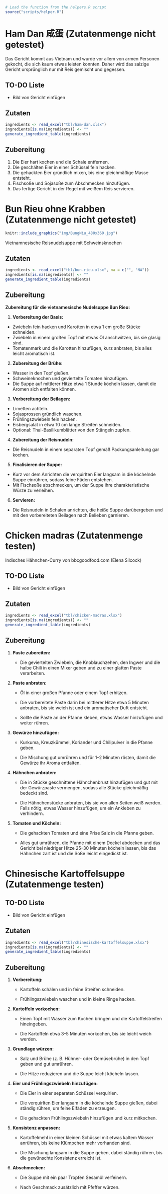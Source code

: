 ```r
# Load the function from the helpers.R script
source("scripts/helper.R")
```

# Ham Dan 咸蛋 (Zutatenmenge nicht getestet)

Das Gericht kommt aus Vietnam und wurde vor allem von armen Personen gekocht, die sich kaum etwas leisten konnten. Daher wird das salzige Gericht ursprünglich nur mit Reis gemischt und gegessen.

## TO-DO Liste

-   Bild von Gericht einfügen

## Zutaten

```r
ingredients <- read_excel("tbl/ham-dan.xlsx")
ingredients[is.na(ingredients)] <- ""
generate_ingredient_table(ingredients)
```

## Zubereitung

1.  Die Eier hart kochen und die Schale entfernen.
2.  Die geschälten Eier in einer Schüssel fein hacken.
3.  Die gehackten Eier gründlich mixen, bis eine gleichmäßige Masse entsteht.
4.  Fischsoße und Sojasoße zum Abschmecken hinzufügen.
5.  Das fertige Gericht in der Regel mit weißem Reis servieren.

# Bun Rieu ohne Krabben (Zutatenmenge nicht getestet)

```r
knitr::include_graphics("img/BungNiu_480x360.jpg")
```

Vietnamnesische Reisnudelsuppe mit Schweinsknochen

## Zutaten

```r
ingredients <- read_excel("tbl/bun-rieu.xlsx", na = c("", "NA"))
ingredients[is.na(ingredients)] <- ""
generate_ingredient_table(ingredients)
```

## Zubereitung

**Zubereitung für die vietnamesische Nudelsuppe Bun Rieu:**

1.  **Vorbereitung der Basis:**
  - Zwiebeln fein hacken und Karotten in etwa 1 cm große Stücke schneiden.
  - Zwiebeln in einem großen Topf mit etwas Öl anschwitzen, bis sie glasig sind.
  - Tomatenmark und die Karotten hinzufügen, kurz anbraten, bis alles leicht aromatisch ist.

2.  **Zubereitung der Brühe:**
  - Wasser in den Topf gießen.
  - Schweineknochen und geviertelte Tomaten hinzufügen.
  - Die Suppe auf mittlerer Hitze etwa 1 Stunde köcheln lassen, damit die Aromen sich entfalten können.

3.  **Vorbereitung der Beilagen:**
  -   Limetten achteln.
  -   Sojasprossen gründlich waschen.
  -   Frühlingszwiebeln fein hacken.
  -   Eisbergsalat in etwa 10 cm lange Streifen schneiden.
  -   Optional: Thai-Basilikumblätter von den Stängeln zupfen.

4.  **Zubereitung der Reisnudeln:**
  -   Die Reisnudeln in einem separaten Topf gemäß Packungsanleitung gar kochen.

5.  **Finalisieren der Suppe:**
  -   Kurz vor dem Anrichten die verquirlten Eier langsam in die köchelnde Suppe einrühren, sodass feine Fäden entstehen.
  -   Mit Fischsoße abschmecken, um der Suppe ihre charakteristische Würze zu verleihen.

6.  **Servieren:**
  -   Die Reisnudeln in Schalen anrichten, die heiße Suppe darübergeben und mit den vorbereiteten Beilagen nach Belieben garnieren.

# Chicken madras (Zutatenmenge testen)

Indisches Hähnchen-Curry von bbcgoodfood.com (Elena Silcock)

## TO-DO Liste

-   Bild von Gericht einfügen

## Zutaten

```r
ingredients <- read_excel("tbl/chicken-madras.xlsx")
ingredients[is.na(ingredients)] <- ""
generate_ingredient_table(ingredients)
```

## Zubereitung

1.  **Paste zubereiten:**

    -   Die geviertelten Zwiebeln, die Knoblauchzehen, den Ingwer und die halbe Chili in einen Mixer geben und zu einer glatten Paste verarbeiten.

2.  **Paste anbraten:**

    -   Öl in einer großen Pfanne oder einem Topf erhitzen.

    -   Die vorbereitete Paste darin bei mittlerer Hitze etwa 5 Minuten anbraten, bis sie weich ist und ein aromatischer Duft entsteht.

    -   Sollte die Paste an der Pfanne kleben, etwas Wasser hinzufügen und weiter rühren.

3.  **Gewürze hinzufügen:**

    -   Kurkuma, Kreuzkümmel, Koriander und Chilipulver in die Pfanne geben.

    -   Die Mischung gut umrühren und für 1--2 Minuten rösten, damit die Gewürze ihr Aroma entfalten.

4.  **Hähnchen anbraten:**

    -   Die in Stücke geschnittene Hähnchenbrust hinzufügen und gut mit der Gewürzpaste vermengen, sodass alle Stücke gleichmäßig bedeckt sind.

    -   Die Hähnchenstücke anbraten, bis sie von allen Seiten weiß werden. Falls nötig, etwas Wasser hinzufügen, um ein Ankleben zu verhindern.

5.  **Tomaten und Köcheln:**

    -   Die gehackten Tomaten und eine Prise Salz in die Pfanne geben.

    -   Alles gut umrühren, die Pfanne mit einem Deckel abdecken und das Gericht bei niedriger Hitze 25--30 Minuten köcheln lassen, bis das Hähnchen zart ist und die Soße leicht eingedickt ist.

# Chinesische Kartoffelsuppe (Zutatenmenge testen)

## TO-DO Liste

-   Bild von Gericht einfügen

## Zutaten

```r
ingredients <- read_excel("tbl/chinesische-kartoffelsuppe.xlsx")
ingredients[is.na(ingredients)] <- ""
generate_ingredient_table(ingredients)
```

## Zubereitung

1.  **Vorbereitung:**

    -   Kartoffeln schälen und in feine Streifen schneiden.

    -   Frühlingszwiebeln waschen und in kleine Ringe hacken.

2.  **Kartoffeln vorkochen:**

    -   Einen Topf mit Wasser zum Kochen bringen und die Kartoffelstreifen hineingeben.

    -   Die Kartoffeln etwa 3--5 Minuten vorkochen, bis sie leicht weich werden.

3.  **Grundlage würzen:**

    -   Salz und Brühe (z. B. Hühner- oder Gemüsebrühe) in den Topf geben und gut umrühren.

    -   Die Hitze reduzieren und die Suppe leicht köcheln lassen.

4.  **Eier und Frühlingszwiebeln hinzufügen:**

    -   Die Eier in einer separaten Schüssel verquirlen.

    -   Die verquirlten Eier langsam in die köchelnde Suppe gießen, dabei ständig rühren, um feine Eifäden zu erzeugen.

    -   Die gehackten Frühlingszwiebeln hinzufügen und kurz mitkochen.

5.  **Konsistenz anpassen:**

    -   Kartoffelmehl in einer kleinen Schüssel mit etwas kaltem Wasser anrühren, bis keine Klümpchen mehr vorhanden sind.

    -   Die Mischung langsam in die Suppe geben, dabei ständig rühren, bis die gewünschte Konsistenz erreicht ist.

6.  **Abschmecken:**

    -   Die Suppe mit ein paar Tropfen Sesamöl verfeinern.

    -   Nach Geschmack zusätzlich mit Pfeffer würzen.

